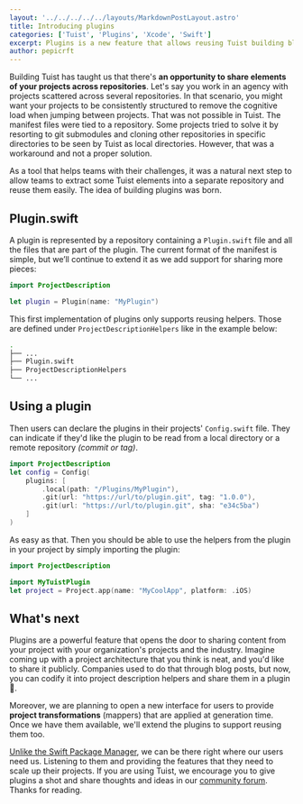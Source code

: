 ```yaml
---
layout: '../../../../../layouts/MarkdownPostLayout.astro'
title: Introducing plugins
categories: ['Tuist', 'Plugins', 'Xcode', 'Swift']
excerpt: Plugins is a new feature that allows reusing Tuist building blocks across repositories. In this blog post we present the feature and how teams can leverage it to share project description helpers.
author: pepicrft
---
```


Building Tuist has taught us that there's **an opportunity to share elements of your projects across repositories**.
Let's say you work in an agency with projects scattered across several repositories.
In that scenario, 
you might want your projects to be consistently structured to remove the cognitive load when jumping between projects.
That was not possible in Tuist.
The manifest files were tied to a repository.
Some projects tried to solve it by resorting to git submodules and cloning other repositories in specific directories to be seen by Tuist as local directories.
However, that was a workaround and not a proper solution.

As a tool that helps teams with their challenges, it was a natural next step to allow teams to extract some Tuist elements into a separate repository and reuse them easily. The idea of building plugins was born.

## Plugin.swift

A plugin is represented by a repository containing a `Plugin.swift` file and all the files that are part of the plugin. The current format of the manifest is simple, but we’ll continue to extend it as we add support for sharing more pieces:

```swift
import ProjectDescription

let plugin = Plugin(name: "MyPlugin")
```

This first implementation of plugins only supports reusing helpers.
Those are defined under `ProjectDescriptionHelpers` like in the example below:

```bash
.
├── ...
├── Plugin.swift
├── ProjectDescriptionHelpers
└── ...
```

## Using a plugin

Then users can declare the plugins in their projects' `Config.swift` file. They can indicate if they'd like the plugin to be read from a local directory or a remote repository *(commit or tag)*.

```swift
import ProjectDescription
let config = Config(
    plugins: [
        .local(path: "/Plugins/MyPlugin"),
        .git(url: "https://url/to/plugin.git", tag: "1.0.0"),
        .git(url: "https://url/to/plugin.git", sha: "e34c5ba")
    ]
)
```

As easy as that. Then you should be able to use the helpers from the plugin in your project by simply importing the plugin:

```swift
import ProjectDescription

import MyTuistPlugin
let project = Project.app(name: "MyCoolApp", platform: .iOS)
```

## What's next

Plugins are a powerful feature that opens the door to sharing content from your project with your organization's projects and the industry. Imagine coming up with a project architecture that you think is neat, and you'd like to share it publicly. Companies used to do that through blog posts, but now, you can codify it into project description helpers and share them in a plugin 🤯.

Moreover, we are planning to open a new interface for users to provide **project transformations** (mappers) that are applied at generation time. Once we have them available, we'll extend the plugins to support reusing them too.

[Unlike the Swift Package Manager](https://ppinera.es/2021/02/05/tuist-and-spm/), we can be there right where our users need us. Listening to them and providing the features that they need to scale up their projects. If you are using Tuist, we encourage you to give plugins a shot and share thoughts and ideas in our [community forum](https://github.com/tuist/tuist/discussions). Thanks for reading.

